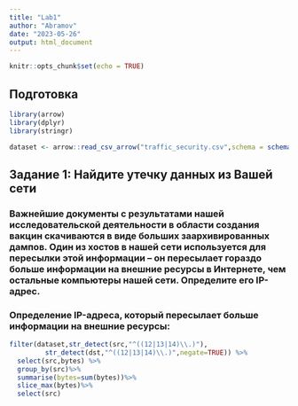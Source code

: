 ---
title: "Lab1"
author: "Abramov"
date: "2023-05-26"
output: html_document
---

```{r setup, include=FALSE}
knitr::opts_chunk$set(echo = TRUE)
```
## Подготовка
```{r}
library(arrow)
library(dplyr)
library(stringr)

```
```{r,warning=FALSE, message=FALSE, error=FALSE}
dataset <- arrow::read_csv_arrow("traffic_security.csv",schema = schema(timestamp=int64(),src=utf8(),dst=utf8(),port=uint32(),bytes=uint32()))
```

## Задание 1: Найдите утечку данных из Вашей сети

### Важнейшие документы с результатами нашей исследовательской деятельности в области создания вакцин скачиваются в виде больших заархивированных дампов. Один из хостов в нашей сети используется для пересылки этой информации -- он пересылает гораздо больше информации на внешние ресурсы в Интернете, чем остальные компьютеры нашей сети. Определите его IP-адрес.

### Определение IP-адреса, который пересылает больше информации на внешние ресурсы:

```{r}
filter(dataset,str_detect(src,"^((12|13|14)\\.)"),
         str_detect(dst,"^((12|13|14)\\.)",negate=TRUE)) %>% 
  select(src,bytes) %>%
  group_by(src)%>% 
  summarise(bytes=sum(bytes))%>%
  slice_max(bytes)%>%
  select(src)
```